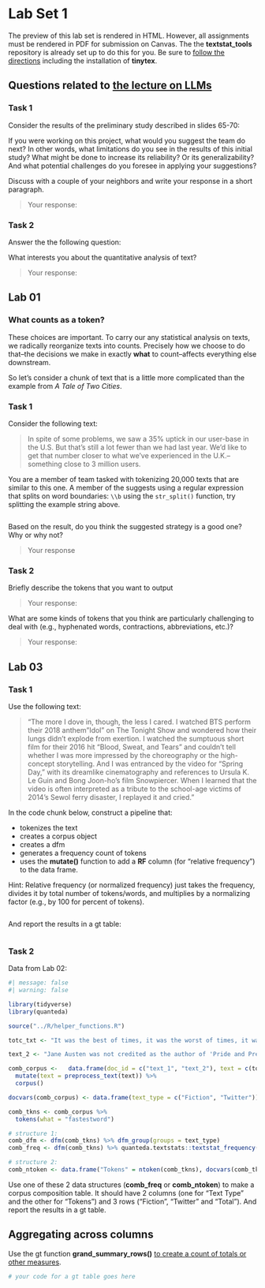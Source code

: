 
# Lab Set 1

::: {.callout-note}
The preview of this lab set is rendered in HTML. However, all assignments must be rendered in PDF for submission on Canvas. The the **textstat_tools** repository is already set up to do this for you. Be sure to [follow the directions](https://quarto.org/docs/output-formats/pdf-basics.html) including the installation of **tinytex**.
:::

## Questions related to [the lecture on LLMs](../lectures/embed_llms-history.qmd)

### Task 1

Consider the results of the preliminary study described in slides 65-70:

If you were working on this project, what would you suggest the team do next? In other words, what limitations do you see in the results of this initial study? What might be done to increase its reliability? Or its generalizability? And what potential challenges do you foresee in applying your suggestions?

Discuss with a couple of your neighbors and write your response in a short paragraph.

> Your response:

### Task 2

Answer the the following question:

What interests you about the quantitative analysis of text?

> Your response:

## Lab 01

### What counts as a token?

These choices are important. To carry our any statistical analysis on texts, we radically reorganize texts into counts. Precisely how we choose to do that--the decisions we make in exactly **what** to count--affects everything else downstream.

So let's consider a chunk of text that is a little more complicated than the example from *A Tale of Two Cities*.

### Task 1

Consider the following text:

> In spite of some problems, we saw a 35% uptick in our user-base in the U.S. But that's still a lot fewer than we had last year. We'd like to get that number closer to what we've experienced in the U.K.--something close to 3 million users.

You are a member of team tasked with tokenizing 20,000 texts that are similar to this one. A member of the suggests using a regular expression that splits on word boundaries: `\\b` using the `str_split()` function, try splitting the example string above.

```r

```

Based on the result, do you think the suggested strategy is a good one? Why or why not?

> Your response

### Task 2

Briefly describe the tokens that you want to output

> Your response:

What are some kinds of tokens that you think are particularly challenging to deal with (e.g., hyphenated words, contractions, abbreviations, etc.)?

> Your response:

## Lab 03

### Task 1

Use the following text:

> "The more I dove in, though, the less I cared. I watched BTS perform their 2018 anthem "Idol" on The Tonight Show and wondered how their lungs didn't explode from exertion. I watched the sumptuous short film for their 2016 hit "Blood, Sweat, and Tears" and couldn't tell whether I was more impressed by the choreography or the high-concept storytelling. And I was entranced by the video for "Spring Day," with its dreamlike cinematography and references to Ursula K. Le Guin and Bong Joon-ho's film Snowpiercer. When I learned that the video is often interpreted as a tribute to the school-age victims of 2014's Sewol ferry disaster, I replayed it and cried."

In the code chunk below, construct a pipeline that:

-   tokenizes the text
-   creates a corpus object
-   creates a dfm
-   generates a frequency count of tokens
-   uses the **mutate()** function to add a **RF** column (for "relative frequency") to the data frame.

Hint: Relative frequency (or normalized frequency) just takes the frequency, divides it by total number of tokens/words, and multiplies by a normalizing factor (e.g., by 100 for percent of tokens).

```r

```

And report the results in a gt table:

```r

```

### Task 2

Data from Lab 02:

```r
#| message: false
#| warning: false

library(tidyverse)
library(quanteda)
```

```r
source("../R/helper_functions.R")
```

```r

totc_txt <- "It was the best of times, it was the worst of times, it was the age of wisdom, it was the age of foolishness, it was the epoch of belief, it was the epoch of incredulity, it was the season of Light, it was the season of Darkness, it was the spring of hope, it was the winter of despair."

text_2 <- "Jane Austen was not credited as the author of 'Pride and Prejudice.' In 1813, the title page simply read \"by the author of Sense and Sensibility.\" It wasn't until after Austen's death that her identity was revealed. #MentalFlossBookClub with @HowLifeUnfolds #15Pages https://pbs.twimg.com/media/EBOUqbfWwAABEoj.jpg"

comb_corpus <-   data.frame(doc_id = c("text_1", "text_2"), text = c(totc_txt, text_2)) %>%
  mutate(text = preprocess_text(text)) %>%
  corpus()

docvars(comb_corpus) <- data.frame(text_type = c("Fiction", "Twitter"))

comb_tkns <- comb_corpus %>%
  tokens(what = "fastestword")
```

```r
# structure 1:
comb_dfm <- dfm(comb_tkns) %>% dfm_group(groups = text_type)
comb_freq <- dfm(comb_tkns) %>% quanteda.textstats::textstat_frequency(groups = text_type)

# structure 2:
comb_ntoken <- data.frame("Tokens" = ntoken(comb_tkns), docvars(comb_tkns))
```

Use one of these 2 data structures (**comb_freq** or **comb_ntoken**) to make a corpus composition table. It should have 2 columns (one for "Text Type" and the other for "Tokens") and 3 rows ("Fiction", "Twitter" and "Total"). And report the results in a gt table.

::: {.callout-tip}
## Aggregating across columns

Use the gt function **grand_summary_rows()** [to create a count of totals or other measures](https://gt.rstudio.com/reference/grand_summary_rows.html).
:::

```.r
# your code for a gt table goes here
```

